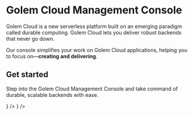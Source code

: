 
# Golem Cloud Management Console

Golem Cloud is a new serverless platform built on an emerging paradigm called durable computing. Golem Cloud lets you deliver robust backends that never go down.

Our console simplifies your work on Golem Cloud applications, helping you to focus on—**creating and delivering**.

## Get started

Step into the Golem Cloud Management Console and take command of durable, scalable backends with ease.

<Cards num={2}>
  <Card
    title="Sign Up"
    href="https://console.golem.cloud/auth/signup"
    target="_blank"
    arrow
    icon={<UserPlusIcon className="mr-4" />}
  />
  <Card
    title="Login"
    href="https://console.golem.cloud/auth/signin"
    target="_blank"
    arrow
    icon={<LogInIcon className="mr-4" />}
  />
</Cards>
